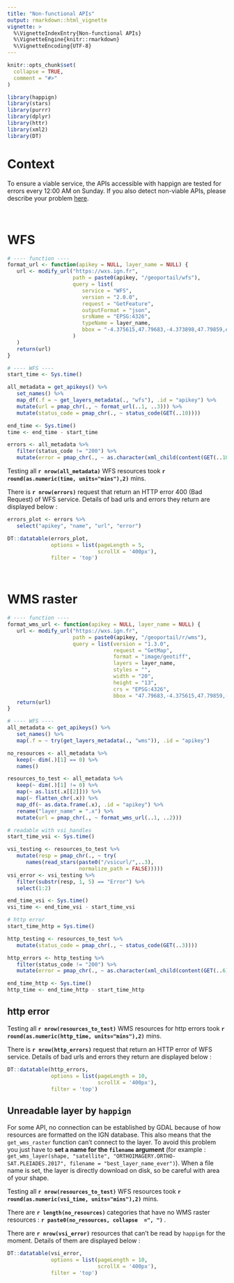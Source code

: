 ```yaml
---
title: "Non-functional APIs"
output: rmarkdown::html_vignette
vignette: >
  %\VignetteIndexEntry{Non-functional APIs}
  %\VignetteEngine{knitr::rmarkdown}
  %\VignetteEncoding{UTF-8}
---
```


```r
knitr::opts_chunk$set(
  collapse = TRUE,
  comment = "#>"
)
```

```r
library(happign)
library(stars)
library(purrr)
library(dplyr)
library(httr)
library(xml2)
library(DT)
```

# Context
To ensure a viable service, the APIs accessible with happign are tested for errors every 12:00 AM on Sunday. If you also detect non-viable APIs, please describe your problem [here](https://github.com/paul-carteron/happign/issues).

<br/>

# WFS

```r
# ---- function ----
format_url <- function(apikey = NULL, layer_name = NULL) {
   url <- modify_url("https://wxs.ign.fr",
                     path = paste0(apikey, "/geoportail/wfs"),
                     query = list(
                        service = "WFS",
                        version = "2.0.0",
                        request = "GetFeature",
                        outputFormat = "json",
                        srsName = "EPSG:4326",
                        typeName = layer_name,
                        bbox = "-4.375615,47.79683,-4.373898,47.79859,epsg:4326"
                     )
   )
   return(url)
}

# ---- WFS ----
start_time <- Sys.time()

all_metadata = get_apikeys() %>%
   set_names() %>% 
   map_df(.f = ~ get_layers_metadata(., "wfs"), .id = "apikey") %>%
   mutate(url = pmap_chr(., ~ format_url(..1, ..3))) %>%
   mutate(status_code = pmap_chr(., ~ status_code(GET(..10)))) 

end_time <- Sys.time()
time <- end_time - start_time

errors <- all_metadata %>%
   filter(status_code != "200") %>%
   mutate(error = pmap_chr(., ~ as.character(xml_child(content(GET(..10)), 1))))

```

Testing all **`r nrow(all_metadata)`** WFS resources took **`r round(as.numeric(time, units="mins"),2)`** mins.

There is **`r nrow(errors)`** request that return an HTTP error 400 (Bad Request) of WFS service. Details of bad urls and errors they return are displayed below :

```r
errors_plot <- errors %>%
   select("apikey", "name", "url", "error")

DT::datatable(errors_plot,
              options = list(pageLength = 5,
                             scrollX = '400px'),
              filter = 'top')

```

<br/>

# WMS raster

```r
# ---- function ----
format_wms_url <- function(apikey = NULL, layer_name = NULL) {
   url <- modify_url("https://wxs.ign.fr",
                     path = paste0(apikey, "/geoportail/r/wms"),
                     query = list(version = "1.3.0",
                                  request = "GetMap",
                                  format = "image/geotiff",
                                  layers = layer_name,
                                  styles = "",
                                  width = "20",
                                  height = "13",
                                  crs = "EPSG:4326",
                                  bbox = "47.79683,-4.375615,47.79859,-4.373898"))
   return(url)
}

# ---- WFS ----
all_metadata <- get_apikeys() %>%
   set_names() %>%
   map(.f = ~ try(get_layers_metadata(., "wms")), .id = "apikey")

no_resources <- all_metadata %>% 
   keep(~ dim(.)[1] == 0) %>% 
   names()

resources_to_test <- all_metadata %>% 
   keep(~ dim(.)[1] != 0) %>%
   map(~ as.list(.x[[2]])) %>% 
   map(~ flatten_chr(.x)) %>% 
   map_df(~ as.data.frame(.x), .id = "apikey") %>% 
   rename("layer_name" = ".x") %>% 
   mutate(url = pmap_chr(., ~ format_wms_url(..1, ..2)))

# readable with vsi_handles
start_time_vsi <- Sys.time()

vsi_testing <- resources_to_test %>% 
   mutate(resp = pmap_chr(., ~ try(
      names(read_stars(paste0("/vsicurl/",..3),
                       normalize_path = FALSE)))))
vsi_error <- vsi_testing %>% 
   filter(substr(resp, 1, 5) == "Error") %>% 
   select(1:2)

end_time_vsi <- Sys.time()
vsi_time <- end_time_vsi - start_time_vsi

# http error 
start_time_http = Sys.time()

http_testing <- resources_to_test %>%
   mutate(status_code = pmap_chr(., ~ status_code(GET(..3))))

http_errors <- http_testing %>%
   filter(status_code != "200") %>%
   mutate(error = pmap_chr(., ~ as.character(xml_child(content(GET(..6)), 1))))

end_time_http <- Sys.time()
http_time <- end_time_http - start_time_http
```

## http error

Testing all **`r nrow(resources_to_test)`** WMS resources for http errors took **`r round(as.numeric(http_time, units="mins"),2)`** mins.

There is **`r nrow(http_errors)`** request that return an HTTP error of WFS service. Details of bad urls and errors they return are displayed below :

```r

DT::datatable(http_errors,
              options = list(pageLength = 10,
                             scrollX = '400px'),
              filter = 'top')

```

## Unreadable layer by `happign`

For some API, no connection can be established by GDAL because of how resources are formatted on the IGN database. This also means that the `get_wms_raster` function can't connect to the layer. To avoid this problem you just have to **set a name for the `filename` argument** (for example : `get_wms_layer(shape, "satellite", "ORTHOIMAGERY.ORTHO-SAT.PLEIADES.2017", filename = "best_layer_name_ever")`). When a file name is set, the layer is directly download on disk, so be careful with area of your shape.

Testing all **`r nrow(resources_to_test)`** WFS resources took **`r round(as.numeric(vsi_time, units="mins"),2)`** mins.

There are **`r length(no_resources)` ** categories that have no WMS raster resources : **`r paste0(no_resources, collapse  =", ")` **.

There are **`r nrow(vsi_error)`** resources that can't be read by `happign` for the moment. Details of them are displayed below :

```r

DT::datatable(vsi_error,
              options = list(pageLength = 10,
                             scrollX = '400px'),
              filter = 'top')

```
